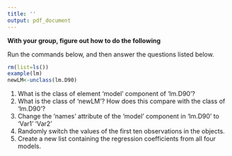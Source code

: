 ```yaml
---
title: ''
output: pdf_document
---
```

  

\begin{center}
{\large    Political Data Science\\
   Activity 4 }
\end{center}

**With your group, figure out how to do the following**


Run the commands below, and then answer the questions listed below.
```r
rm(list=ls())
example(lm)
newLM<-unclass(lm.D90)
```

1. What is the class of element 'model' component of 'lm.D90'?
2. What is the class of 'newLM'?  How does this compare with the class of 'lm.D90'?
3. Change the 'names' attribute of the 'model' component in 'lm.D90' to 'Var1' 'Var2'
4. Randomly switch the values of the first ten observations in the \texttt{group} objects.
5. Create a new list containing the regression coefficients from all four models.